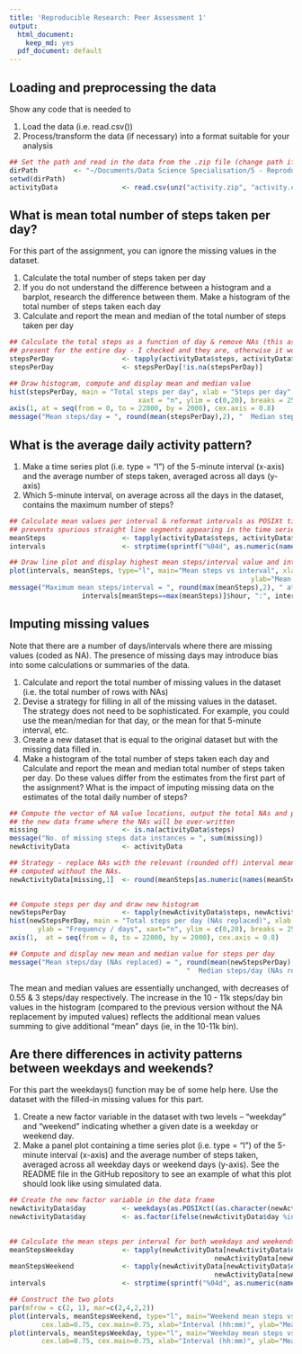 ```yaml
---
title: 'Reproducible Research: Peer Assessment 1'
output:
  html_document:
    keep_md: yes
  pdf_document: default
---
```



## Loading and preprocessing the data
Show any code that is needed to  

1. Load the data (i.e. read.csv())  
2. Process/transform the data (if necessary) into a format suitable for your analysis  

```r
## Set the path and read in the data from the .zip file (change path if you need to)
dirPath         <- "~/Documents/Data Science Specialisation/5 - Reproducible Research/RepData_PeerAssessment1"
setwd(dirPath)
activityData                <- read.csv(unz("activity.zip", "activity.csv"))
```

## What is mean total number of steps taken per day?
For this part of the assignment, you can ignore the missing values in the dataset.  

1. Calculate the total number of steps taken per day  
2. If you do not understand the difference between a histogram and a barplot, research the difference between them. Make a histogram of the total number of steps taken each day  
3. Calculate and report the mean and median of the total number of steps taken per day  

```r
## Calculate the total steps as a function of day & remove NAs (this assumes that when present the NAs are 
## present for the entire day - I checked and they are, otherwise it would be wasting good data here)
stepsPerDay                 <- tapply(activityData$steps, activityData$date, sum)
stepsPerDay                 <- stepsPerDay[!is.na(stepsPerDay)]

## Draw histogram, compute and display mean and median value 
hist(stepsPerDay, main = "Total steps per day", xlab = "Steps per day", ylab = "Frequency / days", 
                                xaxt = "n", ylim = c(0,20), breaks = 25, col = "lightblue", cex.axis = 0.8)
axis(1, at = seq(from = 0, to = 22000, by = 2000), cex.axis = 0.8)
message("Mean steps/day = ", round(mean(stepsPerDay),2), "  Median steps/day = ", median(stepsPerDay))
```

## What is the average daily activity pattern?
1. Make a time series plot (i.e. type = "l") of the 5-minute interval (x-axis) and the average number of steps taken, averaged across all days (y-axis)  
2. Which 5-minute interval, on average across all the days in the dataset, contains the maximum number of steps?  

```r
## Calculate mean values per interval & reformat intervals as POSIXt times (not integers) - this
## prevents spurious straight line segments appearing in the time series chart 
meanSteps                   <- tapply(activityData$steps, activityData$interval, mean, na.rm = TRUE)
intervals                   <- strptime(sprintf("%04d", as.numeric(names(meanSteps))), format="%H%M")

## Draw line plot and display highest mean steps/interval value and interval
plot(intervals, meanSteps, type="l", main="Mean steps vs interval", xlab="Interval (hh:mm)", 
                                                            ylab="Mean steps per interval", ylim= c(0,250))
message("Maximum mean steps/interval = ", round(max(meanSteps),2), " at ", 
                  intervals[meanSteps==max(meanSteps)]$hour, ":", intervals[meanSteps==max(meanSteps)]$min)

```

## Imputing missing values
Note that there are a number of days/intervals where there are missing values (coded as NA). The presence of missing days may introduce bias into some calculations or summaries of the data.  

1. Calculate and report the total number of missing values in the dataset (i.e. the total number of rows with NAs)  
2. Devise a strategy for filling in all of the missing values in the dataset. The strategy does not need to be sophisticated. For example, you could use the mean/median for that day, or the mean for that 5-minute interval, etc.  
3. Create a new dataset that is equal to the original dataset but with the missing data filled in.  
4. Make a histogram of the total number of steps taken each day and Calculate and report the mean and median total number of steps taken per day. Do these values differ from the estimates from the first part of the assignment? What is the impact of imputing missing data on the estimates of the total daily number of steps?  

```r
## Compute the vector of NA value locations, output the total NAs and populate 
## the new data frame where the NAs will be over-written
missing                     <- is.na(activityData$steps)
message("No. of missing steps data instances = ", sum(missing))
newActivityData             <- activityData

## Strategy - replace NAs with the relevant (rounded off) interval mean values 
## computed without the NAs.
newActivityData[missing,1]  <- round(meanSteps[as.numeric(names(meanSteps)) %in% 
                                                                         newActivityData[missing,3]])

## Compute steps per day and draw new histogram 
newStepsPerDay              <- tapply(newActivityData$steps, newActivityData$date, sum)
hist(newStepsPerDay, main = "Total steps per day (NAs replaced)", xlab = "Steps per day", 
       ylab = "Frequency / days", xaxt="n", ylim = c(0,20), breaks = 25, col = "lightblue", cex.axis = 0.8)
axis(1,  at = seq(from = 0, to = 22000, by = 2000), cex.axis = 0.8)

## Compute and display new mean and median value for steps per day
message("Mean steps/day (NAs replaced) = ", round(mean(newStepsPerDay),2), 
                                            "  Median steps/day (NAs replaced) = ", median(newStepsPerDay))
```

The mean and median values are essentially unchanged, with decreases of 0.55 & 3 steps/day respectively. The increase in the 10 - 11k steps/day bin values in the histogram (compared to the previous version without the NA replacement by imputed values) reflects the additional mean values summing to give additional "mean" days (ie, in the 10-11k bin).

## Are there differences in activity patterns between weekdays and weekends?
For this part the weekdays() function may be of some help here. Use the dataset with the filled-in missing values for this part.  

1. Create a new factor variable in the dataset with two levels – “weekday” and “weekend” indicating whether a given date is a weekday or weekend day.  
2. Make a panel plot containing a time series plot (i.e. type = "l") of the 5-minute interval (x-axis) and the average number of steps taken, averaged across all weekday days or weekend days (y-axis). See the README file in the GitHub repository to see an example of what this plot should look like using simulated data.  

```r
## Create the new factor variable in the data frame
newActivityData$day         <- weekdays(as.POSIXct((as.character(newActivityData$date))))
newActivityData$day         <- as.factor(ifelse(newActivityData$day %in% c("Saturday", "Sunday"), 
                                                                                      "Weekend", "Weekday"))

## Calculate the mean steps per interval for both weekdays and weekends
meanStepsWeekday            <- tapply(newActivityData[newActivityData$day=="Weekday", 1], 
                                                   newActivityData[newActivityData$day=="Weekday", 3], mean)
meanStepsWeekend            <- tapply(newActivityData[newActivityData$day=="Weekend", 1], 
                                                   newActivityData[newActivityData$day=="Weekend", 3], mean)
intervals                   <- strptime(sprintf("%04d", as.numeric(names(meanStepsWeekday))), format="%H%M")

## Construct the two plots
par(mfrow = c(2, 1), mar=c(2,4,2,2))
plot(intervals, meanStepsWeekend, type="l", main="Weekend mean steps vs interval", cex.axis=0.5, 
        cex.lab=0.75, cex.main=0.75, xlab="Interval (hh:mm)", ylab="Mean steps per interval", ylim=c(0,250))
plot(intervals, meanStepsWeekday, type="l", main="Weekday mean steps vs interval", cex.axis=0.5, 
        cex.lab=0.75, cex.main=0.75, xlab="Interval (hh:mm)", ylab="Mean steps per interval", ylim=c(0,250))
```
